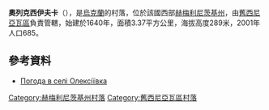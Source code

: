 {{coord|49|35|38|N|27|27|6|E|scale:100000|display=title}}

'''奧列克西伊夫卡'''（{{lang-uk|Олексіївка}}），是[[烏克蘭|烏克蘭]]的村落，位於該國西部[[赫梅利尼茨基州|赫梅利尼茨基州]]，由[[舊西尼亞瓦區|舊西尼亞瓦區]]負責管轄，始建於1640年，面積3.37平方公里，海拔高度289米，2001年人口685。

==參考資料==
* [http://weather.in.ua/ua/hmel'nickaja/18829 Погода в селі Олексіївка]{{Wayback|url=http://weather.in.ua/ua/hmel%27nickaja/18829 |date=20111220164102 }}

{{DEFAULTSORT:Олексіївка}}
[[Category:赫梅利尼茨基州村落|Category:赫梅利尼茨基州村落]]
[[Category:舊西尼亞瓦區村落|Category:舊西尼亞瓦區村落]]


{{Khmelnytskyi-geo-stub}}